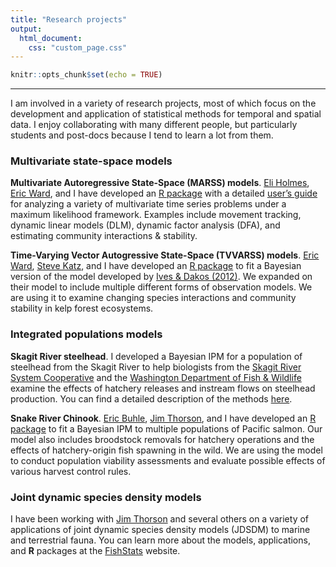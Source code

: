 ```yaml
---
title: "Research projects"
output:
  html_document:
    css: "custom_page.css"
---
```


```r
knitr::opts_chunk$set(echo = TRUE)
```

***

I am involved in a variety of research projects, most of which focus on the development and application of statistical methods for temporal and spatial data. I enjoy collaborating with many different people, but particularly students and post-docs because I tend to learn a lot from them.

### Multivariate state-space models

__Multivariate Autoregressive State-Space (MARSS) models__. [Eli Holmes](https://faculty.washington.edu/eeholmes/), [Eric Ward](https://faculty.washington.edu/warde/), and I have developed an [R package](https://cran.r-project.org/web/packages/MARSS/index.html) with a detailed [user’s guide](https://cran.r-project.org/web/packages/MARSS/vignettes/UserGuide.pdf) for analyzing a variety of multivariate time series problems under a maximum likelihood framework. Examples include movement tracking, dynamic linear models (DLM), dynamic factor analysis (DFA), and estimating community interactions & stability.

__Time-Varying Vector Autogressive State-Space (TVVARSS) models__. [Eric Ward](https://faculty.washington.edu/warde/), [Steve Katz](http://cahnrs.wsu.edu/soe/people/facultynstaff/stephenkatz/), and I have developed an [R package](https://github.com/nwfsc-timeseries/tvvarss) to fit a Bayesian version of the model developed by [Ives & Dakos (2012)](https://doi.org/10.1890/ES11-00347.1). We expanded on their model to include multiple different forms of observation models. We are using it to examine changing species interactions and community stability in kelp forest ecosystems.

### Integrated populations models

__Skagit River steelhead__. I developed a Bayesian IPM for a population of steelhead from the Skagit River to help biologists from the [Skagit River System Cooperative](http://skagitcoop.org/) and the [Washington Department of Fish & Wildlife](http://wdfw.wa.gov/) examine the effects of hatchery releases and instream flows on steelhead production. You can find a detailed description of the methods [here](https://mdscheuerell.github.io/ASSESSOR/).

__Snake River Chinook__. [Eric Buhle](mailto:eric.buhle@noaa.gov), [Jim Thorson](https://sites.google.com/site/thorsonresearch/), and I have developed an [R package](https://github.com/ebuhle/salmonIPM) to fit a Bayesian IPM to multiple populations of Pacific salmon. Our model also includes broodstock removals for hatchery operations and the effects of hatchery-origin fish spawning in the wild. We are using the model to conduct population viability assessments and evaluate possible effects of various harvest control rules.

### Joint dynamic species density models

I have been working with [Jim Thorson](https://sites.google.com/site/thorsonresearch/) and several others on a variety of applications of joint dynamic species density models (JDSDM) to marine and terrestrial fauna. You can learn more about the models, applications, and __R__ packages at the [FishStats](https://james-thorson.github.io//) website.

